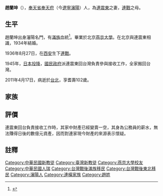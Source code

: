 {{refimprove|time=2014-09-19T13:46:48+00:00}}
{{expand|time=2011-04-20T12:54:22+00:00}}
{{Infobox Officeholder 
|圖像     = 
|圖像大小 = 240
|圖像說明 = 
|姓名     = 趙蘭坤
|本名     = 
|字       = 
|號       =  
|其他姓名 = 
|性別     = 女
|籍貫     = 
|出生日期 = 1910年7月18日
|出生地點 = {{QING}}[[奉天省|奉天省]][[奉天府|奉天府]]（[[瀋陽|瀋陽]]）
|逝世日期 = {{Death date and age|2011|4|17|1910|7|18}}
|逝世地點 = {{TWN}}[[臺北市|臺北市]]
|居處     = 
|安葬地點 = 
|政黨     = {{KMT|19px}}
|職業     = 
|專業     = 
|配偶     = [[連震東|連震東]]（1934年結婚）
|伴侶     = 
|子女     = [[連戰|連戰]]
|親屬     = [[連橫_(歷史學家)|連橫]]（公公）<br/>[[連方瑀|方瑀]]（媳婦）<br/>[[連惠心|連惠心]]（孫女）<br/> [[連勝文|連勝文]]（孫子）<br/>[[連勝武|連勝武]]（孫子）<br/>[[連詠心|連詠心]]（孫女）
|國籍     = {{ROC}}
|宗教信仰 = 
|學歷     = 北京[[燕京大學|燕京大學]]（北京大學前身）宗教學院服務科
|母校     = 
|網站     = 
|簽名     =
|別名     = 
|戰爭     = 
|獲獎     = 
|著作     = 
}}

'''趙蘭坤'''（{{bd|1910年|7月18日|2011年|4月17日|catIdx=Zhao趙}}），[[奉天省|奉天省]][[奉天府|奉天府]]（今[[遼寧|遼寧]][[瀋陽|瀋陽]]）人，為[[連震東|連震東]]之妻，[[連戰|連戰]]之母。

==生平==
趙蘭坤出身瀋陽名門，有[[滿族|滿族]]血統<ref>{{Cite web |url=http://taup.yam.org.tw/announce/0003/000304-a/20.htm |title=中國國民黨五十五年統治下 台灣第一世家─連家與連戰 莊萬壽 |accessdate=2011-04-24 |archive-date=2012-10-16 |archive-url=https://web.archive.org/web/20121016172536/http://taup.yam.org.tw/announce/0003/000304-a/20.htm |dead-url=no }}</ref>。畢業於北京[[燕京大學|燕京大學]]。在北京與連震東相識，1934年結婚。

1936年8月27日，在[[西安|西安]]生下[[連戰|連戰]]。

1945年，[[日本投降|日本投降]]，[[國民政府|國民政府]]派連震東回台灣負責參與接收工作，全家搬回台灣。

2011年4月17日，病逝於[[台北|台北]]，享耆壽102歲。

==家族==
{{familytree/start}}
{{familytree | Dz  | | | | | |Dz=[[連得政|連得政]]}}
{{familytree | |!| | | | | |}}
{{familytree | Lh |y| Sa | | | | | |Lh=[[連橫_(歷史學家)|連橫 (歷史學家)]]|Sa=[[沈璈|沈璈]]}}
{{familytree | | | |!| | |}}
{{familytree | | | Zd |y| Zl | | | | | |Zd=[[連震東|連震東]]|Zl=趙蘭坤}}
{{familytree | | | | | |!| |}}
{{familytree | | | | | Lz |y| Fy |Lz=[[連戰|連戰]]|Fy=[[連方瑀|連方瑀]]}}
{{familytree | |,|-|-|-|v|-|^|-|-|-|-|-|v|-|-|.|}}
{{familytree | Hx | | Sw |y| Ys | | Su | | Yx |Hx=[[連惠心|連惠心]]|Sw=[[連勝文|連勝文]]|Ys=[[蔡依珊|蔡依珊]]|Su=[[連勝武|連勝武]]|Yx=[[連詠心|連詠心]] }}
{{familytree | | | | | |,|-|^|-|.| | | | | | | | |}}
{{familytree | | | | | Dj | | Aj | | | | | | |Dj=[[連定捷|連定捷]]|Aj=[[連安捷|連安捷]]}}
{{familytree/end}}

==評價==
連震東回台負責接收工作時，其家中財產已經變賣一空，其身為公務員的薪水，無法賺得日後的數億元資產，因而對連家現今財產的來源表示懷疑。

==註釋==
{{Reflist}}

{{DEFAULTSORT:Zhao趙}}
[[Category:中華民國新教徒|Category:中華民國新教徒]]
[[Category:臺灣新教徒|Category:臺灣新教徒]]
[[Category:燕京大學校友|Category:燕京大學校友]]
[[Category:中華民國人瑞|Category:中華民國人瑞]]
[[Category:台灣戰後滿族移民|Category:台灣戰後滿族移民]]
[[Category:台灣戰後東北移民|Category:台灣戰後東北移民]]
[[Category:瀋陽人|Category:瀋陽人]]
[[Category:連橫家族|Category:連橫家族]]
[[Category:趙姓|Category:趙姓]]